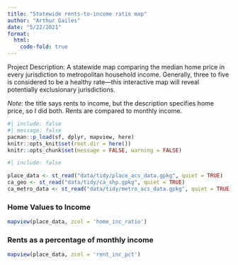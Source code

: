 ```yaml
---
title: "Statewide rents-to-income ratio map"
author: "Arthur Gailes"
date: "5/22/2021"
format: 
  html:
    code-fold: true
---
```


Project Description: A statewide map comparing the median home price in every jurisdiction to metropolitan household income. Generally, three to five is considered to be a healthy rate---this interactive map will reveal potentially exclusionary jurisdictions.

*Note*: the title says rents to income, but the description specifies home price, so I did both. Rents are compared to monthly income.

```r
#| include: false
#| message: false
pacman::p_load(sf, dplyr, mapview, here)
knitr::opts_knit$set(root.dir = here())
knitr::opts_chunk$set(message = FALSE, warning = FALSE)
```
```r
#| include: false

place_data <- st_read("data/tidy/place_acs_data.gpkg", quiet = TRUE)
ca_geo <- st_read("data/tidy/ca_shp.gpkg", quiet = TRUE)
ca_metro_data <- st_read("data/tidy/metro_acs_data.gpkg", quiet = TRUE)
```

### Home Values to Income
```r
mapview(place_data, zcol = 'home_inc_ratio')
```

### Rents as a percentage of monthly income
```r
mapview(place_data, zcol = 'rent_inc_pct')
```